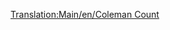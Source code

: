 [[Translation:Main/en/Coleman Count]]
{{Template:Vliegtuig/Nl
|Name=Coleman Count
|Image=[[File:en/VickersViscount.png|Coleman Count]]
|Cost=30,761 (61.522)
|Speed=473 kph (296 MPH)
|Annual=2,812 (5.624)
|Designed=1947
|Lifespan=24
|Capacity=65 passagiers & 8 zakken post
|Description=De Coleman Count het eerste vier-motorige vliegtuig in het spel en heeft een grotere capaciteit.
|Real-lifeWikilink=Vickers Viscount
|Real-life=Vickers Viscount
}}
